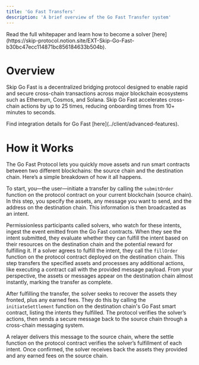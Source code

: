 ```yaml
---
title: 'Go Fast Transfers'
description: 'A brief overview of the Go Fast Transfer system'
---
```


<Info>
Read the full whitepaper and learn how to become a solver [here](https://skip-protocol.notion.site/EXT-Skip-Go-Fast-b30bc47ecc114871bc856184633b504b).
</Info>

# Overview
Skip Go Fast is a decentralized bridging protocol designed to enable rapid and secure cross-chain transactions across major blockchain ecosystems such as Ethereum, Cosmos, and Solana. Skip Go Fast accelerates cross-chain actions by up to 25 times, reducing onboarding times from 10+ minutes to seconds.

<Info>
Find integration details for Go Fast [here](../client/advanced-features).
</Info>

# How it Works
The Go Fast Protocol lets you quickly move assets and run smart contracts between two different blockchains: the source chain and the destination chain. Here’s a simple breakdown of how it all happens.

To start, you—the user—initiate a transfer by calling the `submitOrder` function on the protocol contract on your current blockchain (source chain). In this step, you specify the assets, any message you want to send, and the address on the destination chain. This information is then broadcasted as an intent.

Permissionless participants called solvers, who watch for these intents, ingest the event emitted from the Go Fast contracts. When they see the intent submitted, they evaluate whether they can fulfill the intent based on their resources on the destination chain and the potential reward for fulfilling it. If a solver agrees to fulfill the intent, they call the `fillOrder` function on the protocol contract deployed on the destination chain. This step transfers the specified assets and processes any additional actions, like executing a contract call with the provided message payload. From your perspective, the assets or messages appear on the destination chain almost instantly, marking the transfer as complete.

After fulfilling the transfer, the solver seeks to recover the assets they fronted, plus any earned fees. They do this by calling the `initiateSettlement` function on the destination chain's Go Fast smart contract, listing the intents they fulfilled. The protocol verifies the solver’s actions, then sends a secure message back to the source chain through a cross-chain messaging system.

A relayer delivers this message to the source chain, where the settle function on the protocol contract verifies the solver’s fulfillment of each intent. Once confirmed, the solver receives back the assets they provided and any earned fees on the source chain.
